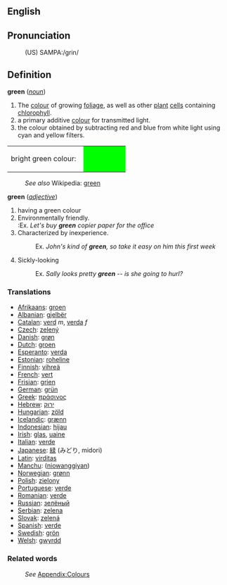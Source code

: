 ==English==

==Pronunciation==
:(US) SAMPA:/grin/


==Definition==
'''green''' (''[[noun]]'')
#The [[color|colour]] of growing [[foliage]], as well as other [[plant]] [[cell]]s containing [[chlorophyll]].
#a primary additive [[color|colour]] for transmitted light. 
#the colour obtained by subtracting red and blue from white light using cyan and yellow filters.
<table><tr><td>bright green colour: &nbsp;</td>
<td bgcolor="#00FF00" width="80">&nbsp; </td></tr></table>
:''See also'' Wikipedia: [[w:green|green]]

'''green''' (''[[adjective]]'')
#having a green colour
# Environmentally friendly.<br>
#:Ex. <i>Let's buy <b>green</b> copier paper for the office</i>
# Characterized by inexperience.
#:Ex. <i>John's kind of <b>green</b>, so take it easy on him this first week</i>
# Sickly-looking
#:Ex. <i>Sally looks pretty <b>green</b> -- is she going to hurl?</i>


===Translations===
* [[Afrikaans]]: [[groen]]
* [[Albanian]]: [[gjelbër]]
* [[Catalan]]: [[verd]] ''m'', [[verda]] ''f''
* [[Czech]]: [[zelený]]
* [[Danish]]: [[grøn]]
* [[Dutch]]: [[groen]] 
* [[Esperanto]]: [[verda]]
* [[Estonian]]: [[roheline]]
* [[Finnish]]: [[vihreä]]
* [[French]]: [[vert]]
* [[Frisian]]: [[grien]]
* [[German]]: [[grün]]
* [[Greek]]: [[πράσινος]]
* [[Hebrew]]: [[ירוק]]
* [[Hungarian]]: [[zöld]]
* [[Icelandic]]: [[grænn]]
* [[Indonesian]]: [[hijau]]
* [[Irish]]: [[glas]], [[uaine]]
* [[Italian]]: [[verde]]
* [[Japanese]]: [[緑]] (みどり, midori)
* [[Latin]]: [[virditas]]
* [[Manchu]]: ([[niowanggiyan]])
* [[Norwegian]]: [[grønn]]
* [[Polish]]: [[zielony]]
* [[Portuguese]]: [[verde]]
* [[Romanian]]: [[verde]]
* [[Russian]]: [[зелёный]]
* [[Serbian]]: [[zelena]]
* [[Slovak]]: [[zelená]]
* [[Spanish]]: [[verde]]
* [[Swedish]]: [[grön]]
* [[Welsh]]: [[gwyrdd]]

===Related words===
:''See'' [[Wiktionary_Appendix:Colours|Appendix:Colours]]